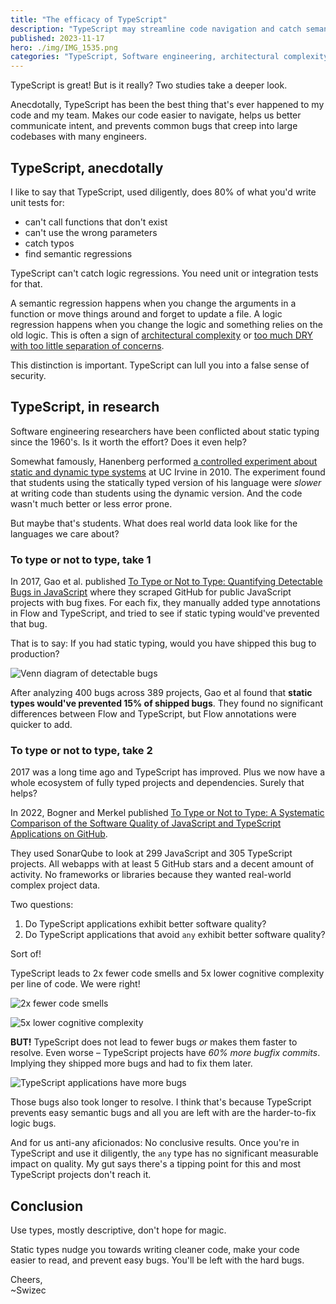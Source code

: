 ```yaml
---
title: "The efficacy of TypeScript"
description: "TypeScript may streamline code navigation and catch semantic errors, but it doesn't guarantee fewer bugs or faster fixes."
published: 2023-11-17
hero: ./img/IMG_1535.png
categories: "TypeScript, Software engineering, architectural complexity"
---
```


TypeScript is great! But is it really? Two studies take a deeper look.

Anecdotally, TypeScript has been the best thing that's ever happened to my code and my team. Makes our code easier to navigate, helps us better communicate intent, and prevents common bugs that creep into large codebases with many engineers.

## TypeScript, anecdotally

I like to say that TypeScript, used diligently, does 80% of what you'd write unit tests for:

- can't call functions that don't exist
- can't use the wrong parameters
- catch typos
- find semantic regressions

TypeScript can't catch logic regressions. You need unit or integration tests for that.

A semantic regression happens when you change the arguments in a function or move things around and forget to update a file. A logic regression happens when you change the logic and something relies on the old logic. This is often a sign of [architectural complexity](https://swizec.com/blog/why-taming-architectural-complexity-is-paramount/) or [too much DRY with too little separation of concerns](https://swizec.com/blog/dry-vs-soc-a-difficult-choice/).

This distinction is important. TypeScript can lull you into a false sense of security.

## TypeScript, in research

Software engineering researchers have been conflicted about static typing since the 1960's. Is it worth the effort? Does it even help?

Somewhat famously, Hanenberg performed [a controlled experiment about static and dynamic type systems](https://ics.uci.edu/~jajones/INF102-S18/readings/23_hanenberg.pdf) at UC Irvine in 2010. The experiment found that students using the statically typed version of his language were _slower_ at writing code than students using the dynamic version. And the code wasn't much better or less error prone.

But maybe that's students. What does real world data look like for the languages we care about?

### To type or not to type, take 1

In 2017, Gao et al. published [To Type or Not to Type: Quantifying Detectable Bugs in JavaScript](https://swizec.com/pdfs/typestudy.pdf) where they scraped GitHub for public JavaScript projects with bug fixes. For each fix, they manually added type annotations in Flow and TypeScript, and tried to see if static typing would've prevented that bug.

That is to say: If you had static typing, would you have shipped this bug to production?

![Venn diagram of detectable bugs](./img/Venn-diagram-of-detectable-bugs-30ic56.jpeg)

After analyzing 400 bugs across 389 projects, Gao et al found that **static types would've prevented 15% of shipped bugs**. They found no significant differences between Flow and TypeScript, but Flow annotations were quicker to add.

### To type or not to type, take 2

2017 was a long time ago and TypeScript has improved. Plus we now have a whole ecosystem of fully typed projects and dependencies. Surely that helps?

In 2022, Bogner and Merkel published [To Type or Not to Type: A Systematic Comparison of the Software Quality of JavaScript and TypeScript Applications on GitHub](https://swizec.com/pdfs/typescript-quality.pdf).

They used SonarQube to look at 299 JavaScript and 305 TypeScript projects. All webapps with at least 5 GitHub stars and a decent amount of activity. No frameworks or libraries because they wanted real-world complex project data.

Two questions:

1. Do TypeScript applications exhibit better software quality?
2. Do TypeScript applications that avoid `any` exhibit better software quality?

Sort of!

TypeScript leads to 2x fewer code smells and 5x lower cognitive complexity per line of code. We were right!

![2x fewer code smells](./img/2x-fewer-code-smells-13hg5f.jpeg)

![5x lower cognitive complexity](./img/5x-lower-cognitive-complexity-7gc65i.jpeg)

**BUT!** TypeScript does not lead to fewer bugs _or_ makes them faster to resolve. Even worse – TypeScript projects have _60% more bugfix commits_. Implying they shipped more bugs and had to fix them later.

![TypeScript applications have more bugs](./img/TypeScript-applications-have-more-bugs-eg0h13.jpeg)

Those bugs also took longer to resolve. I think that's because TypeScript prevents easy semantic bugs and all you are left with are the harder-to-fix logic bugs.

And for us anti-any aficionados: No conclusive results. Once you're in TypeScript and use it diligently, the `any` type has no significant measurable impact on quality. My gut says there's a tipping point for this and most TypeScript projects don't reach it.

## Conclusion

Use types, mostly descriptive, don't hope for magic.

Static types nudge you towards writing cleaner code, make your code easier to read, and prevent easy bugs. You'll be left with the hard bugs.

Cheers,<br />
\~Swizec
